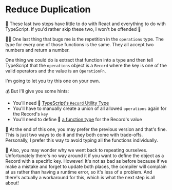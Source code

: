 # Reduce Duplication

<EpicVideo url="https://www.epicreact.dev/workshops/react-fundamentals/reduce-duplication" />

🦉 These last two steps have little to do with React and everything to
do with TypeScript. If you'd rather skip these two, I won't be offended 🥲

👨‍💼 One last thing that bugs me is the repetition in the `operations` type. The
type for every one of those functions is the same. They all accept two numbers
and return a number.

One thing we could do is extract that function into a type and then tell
TypeScript that the `operations` object is a `Record` where the key is one of
the valid operators and the value is an `OperationFn`.

I'm going to let you try this one on your own.

💰 But I'll give you some hints:

- You'll need 📜
  [TypeScript's `Record` Utility Type](https://www.typescriptlang.org/docs/handbook/utility-types.html#recordkeystype)
- You'll have to manually create a union of all allowed `operations` again for
  the Record's `key`
- You'll need to define 📜
  [a function type](https://kentcdodds.com/blog/typescript-function-syntaxes)
  for the Record's value

🦉 At the end of this one, you may prefer the previous version and that's fine.
This is just two ways to do it and they both come with trade-offs. Personally, I
prefer this way to avoid typing all the functions individually.

🦉 Also, you may wonder why we went back to repeating ourselves. Unfortunately
there's no way around it if you want to define the object as a Record with a
specific key. However! It's not as bad as before because if we make a mistake
and forget to update both places, the compiler will complain at us rather than
having a runtime error, so it's less of a problem. And there's actually a
workaround for this, which is what the next step is all about!
